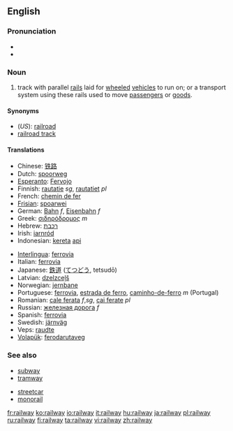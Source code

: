 ==English==

===Pronunciation===
* {{IPA|/ɹeɪlweɪ/}}
*{{audio|en-us-railway.ogg|Audio (US)}}


===Noun===
{{en-noun}}

# track with parallel [[rail]]s laid for [[wheeled]] [[vehicle]]s to run on; or a transport system using these rails used to move [[passenger]]s or [[goods]].

====Synonyms====
*(''US''): [[railroad]]
* [[railroad track]]

====Translations====
{{top}}
*Chinese: [[铁路]]
*Dutch: [[spoorweg]]
*[[Esperanto]]: [[Fervojo]]
*Finnish: [[rautatie]] ''sg'', [[rautatiet]] ''pl''
*French: [[chemin de fer]]
*[[Frisian]]: [[spoarwei]]
*German: [[Bahn]] ''f'', [[Eisenbahn]] ''f''
*Greek: [[σιδηρόδρομος]] ''m''
*Hebrew: [[רכבת]]
*Irish: [[iarnród]]
*Indonesian: [[kereta]] [[api]]
{{mid}}
*[[Interlingua]]: [[ferrovia]]
*Italian: [[ferrovia]]
*Japanese: [[鉄道]] ([[てつどう]], tetsudō)
*Latvian: [[dzelzceļš]] {{m}}
*Norwegian: [[jernbane]]
*Portuguese: [[ferrovia]], [[estrada de ferro]], [[caminho-de-ferro]] ''m'' (Portugal)
*Romanian: [[cale ferata]] ''f'',''sg'', [[cai ferate]] ''pl''
*Russian: [[железная дорога]] ''f''
*Spanish: [[ferrovia]]
*Swedish: [[järnväg]]
*Veps: [[raudte]]
*[[Volapük]]: [[ferodarutaveg]]
{{bottom}}

===See also===
{{top}}
* [[subway]]
* [[tramway]]
{{mid}}
* [[streetcar]]
* [[monorail]]
{{bottom}}

[[fr:railway]]
[[ko:railway]]
[[io:railway]]
[[it:railway]]
[[hu:railway]]
[[ja:railway]]
[[pl:railway]]
[[ru:railway]]
[[fi:railway]]
[[ta:railway]]
[[vi:railway]]
[[zh:railway]]